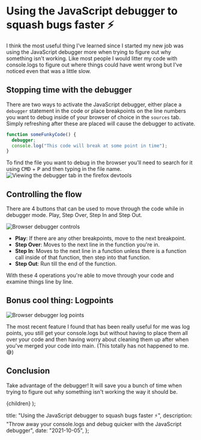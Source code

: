 
# Using the JavaScript debugger to squash bugs faster ⚡️

I think the most useful thing I've learned since I started my new job was using the JavaScript debugger more when trying to figure out why something isn't working. Like most people I would litter my code with console.logs to figure out where things could have went wrong but I've noticed even that was a little slow.

## Stopping time with the debugger

There are two ways to activate the JavaScript debugger, either place a `debugger` statement in the code or place breakpoints on the line numbers you want to debug inside of your browser of choice in the `sources` tab. Simply refreshing after these are placed will cause the debugger to activate.

```javascript
function someFunkyCode() {
  debugger;
  console.log("This code will break at some point in time");
}
```

To find the file you want to debug in the browser you'll need to search for it using <kbd>CMD</kbd> + <kbd>P</kbd> and then typing in the file name.
![Viewing the debugger tab in the firefox devtools](https://i.imgur.com/fLvtpFq.png)

## Controlling the flow

There are 4 buttons that can be used to move through the code while in debugger mode. Play, Step Over, Step In and Step Out.

![Browser debugger controls](https://i.imgur.com/Rw16foy.png)

- **Play**: If there are any other breakpoints, move to the next breakpoint.
- **Step Over**: Moves to the next line in the function you're in.
- **Step In**: Moves to the next line in a function unless there is a function call inside of that function, then step into that function.
- **Step Out**: Run till the end of the function.

With these 4 operations you're able to move through your code and examine things line by line.

## Bonus cool thing: Logpoints

![Browser debugger log points](https://i.imgur.com/GWbpIjR.png)

The most recent feature I found that has been really useful for me was log points, you still get your console.logs but without having to place them all over your code and then having worry about cleaning them up after when you've merged your code into main. (This totally has not happened to me. 😅)

## Conclusion

Take advantage of the debugger! It will save you a bunch of time when trying to figure out why something isn't working the way it should be.

  <BlogLayout meta={metadata}>{children}</BlogLayout>
);

  title: "Using the JavaScript debugger to squash bugs faster ⚡️",
  description:
    "Throw away your console.logs and debug quicker with the JavaScript debugger",
  date: "2021-10-05",
};
